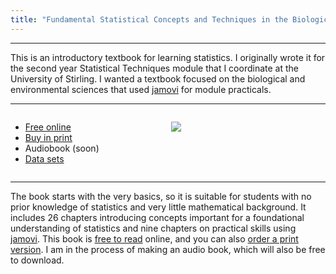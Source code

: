```yaml
---
title: "Fundamental Statistical Concepts and Techniques in the Biological and Environmental Sciences: With jamovi"
---
```


<hr>

This is an introductory textbook for learning statistics. 
I originally wrote it for the second year Statistical Techniques module that I coordinate at the University of Stirling.
I wanted a textbook focused on the biological and environmental sciences that used [jamovi](https://www.jamovi.org/) for module practicals.

<hr>



:::: {style="display: grid; grid-template-columns: 1fr 1fr; grid-column-gap: 10px;"}

::: {}

- [Free online](https://bradduthie.github.io/stats/)
- [Buy in print](https://www.amazon.co.uk/Fundamental-Statistical-Techniques-Biological-Environmental/dp/1032692375)
- Audiobook (soon)
- [Data sets](https://osf.io/dxwyv)

:::

::: {}


![](img/book_cover.png)


:::

::::

<hr>

The book starts with the very basics, so it is suitable for students with no prior knowledge of statistics and very little mathematical background.
It includes 26 chapters introducing concepts important for a foundational understanding of statistics and nine chapters on practical skills using [jamovi](https://www.jamovi.org/).
This book is [free to read](https://bradduthie.github.io/stats/) online, and you can also [order a print version](https://www.amazon.co.uk/Fundamental-Statistical-Techniques-Biological-Environmental/dp/1032692375).
I am in the process of making an audio book, which will also be free to download.


